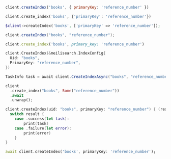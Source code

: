 <CodeGroup>

```javascript JS
client.createIndex('books', { primaryKey: 'reference_number' })
```

```python Python
client.create_index('books', {'primaryKey': 'reference_number'})
```

```php PHP
$client->createIndex('books', ['primaryKey' => 'reference_number']);
```

```java Java
client.createIndex("books", "reference_number");
```

```ruby Ruby
client.create_index('books', primary_key: 'reference_number')
```

```go Go
client.CreateIndex(&meilisearch.IndexConfig{
  Uid: "books",
  PrimaryKey: "reference_number",
})
```

```csharp C#
TaskInfo task = await client.CreateIndexAsync("books", "reference_number");
```

```rust Rust
client
  .create_index("books", Some("reference_number"))
  .await
  .unwrap();
```

```swift Swift
client.createIndex(uid: "books", primaryKey: "reference_number") { (result) in
  switch result {
    case .success(let task):
        print(task)
    case .failure(let error):
        print(error)
    }
}
```

```dart Dart
await client.createIndex('books', primaryKey: 'reference_number');
```
</CodeGroup>